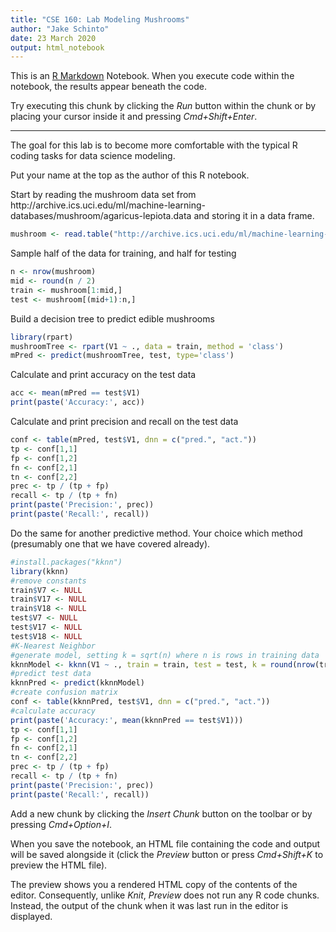 ```yaml
---
title: "CSE 160: Lab Modeling Mushrooms"
author: "Jake Schinto"
date: 23 March 2020
output: html_notebook
---
```


This is an [R Markdown](http://rmarkdown.rstudio.com) Notebook. When you execute code within the notebook, the results appear beneath the code. 

Try executing this chunk by clicking the *Run* button within the chunk or by placing your cursor inside it and pressing *Cmd+Shift+Enter*. 

---

The goal for this lab is to become more comfortable with the typical R coding tasks for data science modeling.

Put your name at the top as the author of this R notebook.

Start by reading the mushroom data set from http://archive.ics.uci.edu/ml/machine-learning-databases/mushroom/agaricus-lepiota.data and storing it in a data frame.
```r
mushroom <- read.table("http://archive.ics.uci.edu/ml/machine-learning-databases/mushroom/agaricus-lepiota.data", sep = ",");
```

Sample half of the data for training, and half for testing

```r
n <- nrow(mushroom)
mid <- round(n / 2)
train <- mushroom[1:mid,]
test <- mushroom[(mid+1):n,]
```

Build a decision tree to predict edible mushrooms
```r
library(rpart)
mushroomTree <- rpart(V1 ~ ., data = train, method = 'class')
mPred <- predict(mushroomTree, test, type='class')
```

Calculate and print accuracy on the test data
```r
acc <- mean(mPred == test$V1)
print(paste('Accuracy:', acc))
```

Calculate and print precision and recall on the test data
```r
conf <- table(mPred, test$V1, dnn = c("pred.", "act."))
tp <- conf[1,1]
fp <- conf[1,2]
fn <- conf[2,1]
tn <- conf[2,2]
prec <- tp / (tp + fp)
recall <- tp / (tp + fn)
print(paste('Precision:', prec))
print(paste('Recall:', recall))
```

Do the same for another predictive method.  Your choice which method (presumably one that we have covered already).
```r
#install.packages("kknn")
library(kknn)
#remove constants
train$V7 <- NULL
train$V17 <- NULL
train$V18 <- NULL
test$V7 <- NULL
test$V17 <- NULL
test$V18 <- NULL
#K-Nearest Neighbor
#generate model, setting k = sqrt(n) where n is rows in training data
kknnModel <- kknn(V1 ~ ., train = train, test = test, k = round(nrow(train)^.5))
#predict test data
kknnPred <- predict(kknnModel)
#create confusion matrix
conf <- table(kknnPred, test$V1, dnn = c("pred.", "act."))
#calculate accuracy
print(paste('Accuracy:', mean(kknnPred == test$V1)))
tp <- conf[1,1]
fp <- conf[1,2]
fn <- conf[2,1]
tn <- conf[2,2]
prec <- tp / (tp + fp)
recall <- tp / (tp + fn)
print(paste('Precision:', prec))
print(paste('Recall:', recall))
```

Add a new chunk by clicking the *Insert Chunk* button on the toolbar or by pressing *Cmd+Option+I*.

When you save the notebook, an HTML file containing the code and output will be saved alongside it (click the *Preview* button or press *Cmd+Shift+K* to preview the HTML file). 

The preview shows you a rendered HTML copy of the contents of the editor. Consequently, unlike *Knit*, *Preview* does not run any R code chunks. Instead, the output of the chunk when it was last run in the editor is displayed.

